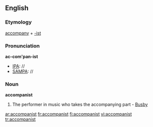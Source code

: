 ==English==

===Etymology===
[[accompany]] + [[-ist]]
===Pronunciation===
'''ac-com'pan-ist'''
*[[IPA]]: //
*[[SAMPA]]: //
===Noun===
'''accompanist'''

#The performer in music who takes the accompanying part - [[Busby]]

[[ar:accompanist]]
[[fr:accompanist]]
[[fi:accompanist]]
[[vi:accompanist]]
[[tr:accompanist]]